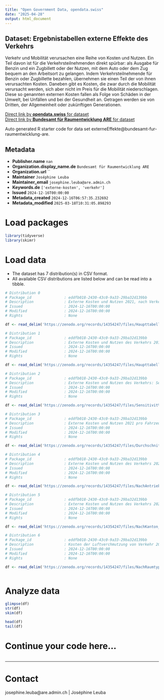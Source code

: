 ```yaml
---
title: "Open Government Data, opendata.swiss"
date: "2025-04-28"
output: html_document
---
```


## Dataset: Ergebnistabellen externe Effekte des Verkehrs

Verkehr und Mobilität verursachen eine Reihe von Kosten und Nutzen. Ein Teil davon ist für die Verkehrsteilnehmenden direkt spürbar: als Ausgabe für Benzin und ein Zugbillett oder der Nutzen, mit dem Auto oder dem Zug bequem an den Arbeitsort zu gelangen. Indem Verkehrsteilnehmende für Benzin oder Zugbillette bezahlen, übernehmen sie einen Teil der von ihnen verursachten Kosten. Daneben gibt es Kosten, die zwar durch die Mobilität verursacht werden, sich aber nicht im Preis für die Mobilität niederschlagen. Diese so genannten externen Kosten fallen als Folge von Schäden in der Umwelt, bei Unfällen und bei der Gesundheit an. Getragen werden sie von Dritten, der Allgemeinheit oder zukünftigen Generationen.

[Direct link by **opendata.swiss** for dataset](https://opendata.swiss/de/dataset/ergebnistabellen-externe-effekte-des-verkehrs)<br>
[Direct link by **Bundesamt für Raumentwicklung ARE** for dataset](https://doi.org/10.5281/zenodo.14354246)

Auto generated R starter code for data set externeEffekte@bundesamt-fur-raumentwicklung-are.

## Metadata

- **Publisher.name** `nan`
- **Organization.display_name.de** `Bundesamt für Raumentwicklung ARE`
- **Organization.url** ``
- **Maintainer** `Joséphine Leuba`
- **Maintainer_email** `josephine.leuba@are.admin.ch`
- **Keywords.de** `['externe-kosten', 'verkehr']`
- **Issued** `2024-12-16T00:00:00`
- **Metadata_created** `2024-12-16T06:57:35.232692`
- **Metadata_modified** `2025-03-18T10:31:05.898293`


# Load packages

```r

library(tidyverse)
library(skimr)

```

# Load data

-   The dataset has 7 distribution(s) in CSV format.
-   All available CSV distributions are listed below and can be read into a tibble.

```r

# Distribution 0
# Package_id               : eddfb018-2430-43c0-9a33-29ba32d139bb
# Description              : Externe Kosten und Nutzen 2021, nach Verkehrsmittel und Unterkostenbereich, in CHF (laufender Wert) 
# Issued                   : 2024-12-16T00:00:00
# Modified                 : 2024-12-16T00:00:00
# Rights                   : None

df <- read_delim('https://zenodo.org/records/14354247/files/Haupttabelle_2021.csv?download=1')

# Distribution 1
# Package_id               : eddfb018-2430-43c0-9a33-29ba32d139bb
# Description              : Externe Kosten und Nutzen des Verkehrs 2010-2020, nach Verkehrsmittel und Kostenbereich, in CHF (laufender Wert) 
# Issued                   : 2024-12-16T00:00:00
# Modified                 : 2024-12-16T00:00:00
# Rights                   : None

df <- read_delim('https://zenodo.org/records/14354247/files/Haupttabelle_2010_2020.csv?download=1')

# Distribution 2
# Package_id               : eddfb018-2430-43c0-9a33-29ba32d139bb
# Description              : Externe Kosten und Nutzen des Verkehrs: Sensitivitätsanalysen 2021, nach Verkehrsmittel und Unterkostenbereich, in CHF (laufender Wert)
# Issued                   : 2024-12-16T00:00:00
# Modified                 : 2024-12-16T00:00:00
# Rights                   : None

df <- read_delim('https://zenodo.org/records/14354247/files/Sensitivit%C3%A4ten_2021.csv?download=1')

# Distribution 3
# Package_id               : eddfb018-2430-43c0-9a33-29ba32d139bb
# Description              : Externe Kosten und Nutzen 2021 pro Fahrzeug-Kilometer, Tonnen-Kilometer oder Personen-Kilometer, nach Verkehrsmittel und Kostenbereich 
# Issued                   : 2024-12-16T00:00:00
# Modified                 : 2024-12-16T00:00:00
# Rights                   : None

df <- read_delim('https://zenodo.org/records/14354247/files/Durchschnittskosten.MitMengenger%C3%BCst_2021.csv?download=1')

# Distribution 4
# Package_id               : eddfb018-2430-43c0-9a33-29ba32d139bb
# Description              : Externe Kosten und Nutzen des Verkehrs 2021, nach Verkehrsmittel, Antriebsart (fossil, elektrisch, Rest) und Unterkostenbereich, in CHF (laufender Wert)
# Issued                   : 2024-12-16T00:00:00
# Modified                 : 2024-12-16T00:00:00
# Rights                   : None

df <- read_delim('https://zenodo.org/records/14354247/files/NachAntriebsart_2021.csv?download=1')

# Distribution 5
# Package_id               : eddfb018-2430-43c0-9a33-29ba32d139bb
# Description              : Externe Kosten und Nutzen des Verkehrs 2021, nach Verkehrsmittel, Kanton und Unterkostenbereich, in CHF (laufender Wert)
# Issued                   : 2024-12-16T00:00:00
# Modified                 : 2024-12-16T00:00:00
# Rights                   : None

df <- read_delim('https://zenodo.org/records/14354247/files/NachKanton_2021.csv?download=1')

# Distribution 6
# Package_id               : eddfb018-2430-43c0-9a33-29ba32d139bb
# Description              : Kosten der Luftverchmutzung von Verkehr 2021, nach Verkehrsmittel, Raumtyp (städtisch, intermediär, ländlich) und Unterkostenbereich, in CHF (laufender Wert)
# Issued                   : 2024-12-16T00:00:00
# Modified                 : 2024-12-16T00:00:00
# Rights                   : None

df <- read_delim('https://zenodo.org/records/14354247/files/NachRaumtyp_2021.csv?download=1')



```

# Analyze data

```r

glimpse(df)
str(df)
skim(df)

head(df)
tail(df)

```

# Continue your code here...

```r

```

------------------------------------------------------------------------

# Contact

josephine.leuba@are.admin.ch | Joséphine Leuba
